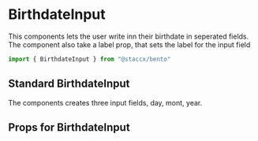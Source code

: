 
<Meta
  title="Components|Forms/Input/BirthdateInput"
  component={BirthdateInput}
/>

# BirthdateInput

This components lets the user write inn their birthdate in seperated fields. The component also take a label prop, that sets
the label for the input field

```javascript
import { BirthdateInput } from "@staccx/bento"
```

## Standard BirthdateInput

The components creates three input fields, day, mont, year.

<Preview>
  <Story name="Standard">
    <BirthdateInput
      label={"BirthdateInput"}
      ids={["Day1", "Month1", "Year1"]}
      labels={["Day", "Month", "Year"]}
      onChange={console.log}
    />
  </Story>
</Preview>

## Props for BirthdateInput

<Props of={BirthdateInput} />

